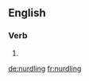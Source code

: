 ==English==

===Verb===
{{head|en|present participle}}

# {{present participle of|nurdle|lang=en|nocat=1}}

[[de:nurdling]]
[[fr:nurdling]]